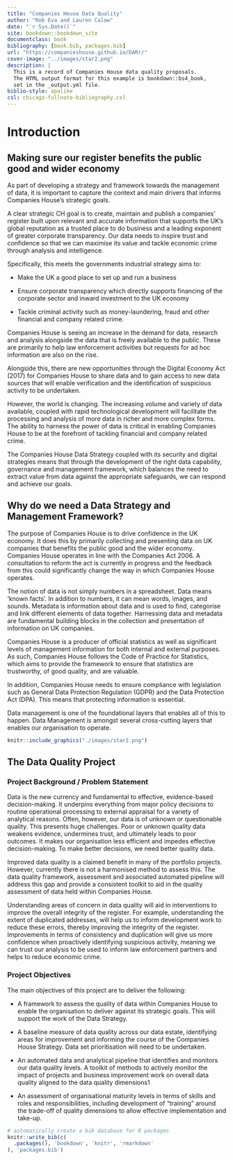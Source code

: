 ```yaml
--- 
title: "Companies House Data Quality"
author: "Rob Eva and Lauren Calow"
date: "`r Sys.Date()`"
site: bookdown::bookdown_site
documentclass: book
bibliography: [book.bib, packages.bib]
url: "https://companieshouse.github.io/DARr/"
cover-image: "../images/star2.png"
description: |
  This is a record of Companies House data quality proposals.
  The HTML output format for this example is bookdown::bs4_book,
  set in the _output.yml file.
biblio-style: apalike
csl: chicago-fullnote-bibliography.csl
---
```


# Introduction

## Making sure our register benefits the public good and wider economy 

As part of developing a strategy and framework towards the management of data, it is important to capture the context and main drivers that informs Companies House’s strategic goals.  

A clear strategic CH goal is to create, maintain and publish a companies’ register built upon relevant and accurate information that supports the UK’s global reputation as a trusted place to do business and a leading exponent of greater corporate transparency. Our data needs to inspire trust and confidence so that we can maximise its value and tackle economic crime through analysis and intelligence. 

Specifically, this meets the governments industrial strategy aims to:  

- Make the UK a good place to set up and run a business  

- Ensure corporate transparency which directly supports financing of the corporate sector and inward investment to the UK economy   

- Tackle criminal activity such as money-laundering, fraud and other financial and company related crime. 

Companies House is seeing an increase in the demand for data, research and analysis alongside the data that is freely available to the public. These are primarily to help law enforcement activities but requests for ad hoc information are also on the rise.  

Alongside this, there are new opportunities through the Digital Economy Act (2017) for Companies House to share data and to gain access to new data sources that will enable verification and the identification of suspicious activity to be undertaken. 

However, the world is changing. The increasing volume and variety of data available, coupled with rapid technological development will facilitate the processing and analysis of more data in richer and more complex forms. The ability to harness the power of data is critical in enabling Companies House to be at the forefront of tackling financial and company related crime.  

The Companies House Data Strategy coupled with its security and digital strategies means that through the development of the right data capability, governance and management framework, which balances the need to extract value from data against the appropriate safeguards, we can respond and achieve our goals. 

## Why do we need a Data Strategy and Management Framework?

The purpose of Companies House is to drive confidence in the UK economy. It does this by primarily collecting and presenting data on UK companies that benefits the public good and the wider economy. Companies House operates in line with the Companies Act 2006. A consultation to reform the act is currently in progress and the feedback from this could significantly change the way in which Companies House operates.  

The notion of data is not simply numbers in a spreadsheet. Data means ‘known facts’. In addition to numbers, it can mean words, images, and sounds. Metadata is information about data and is used to find, categorise and link different elements of data together. Harnessing data and metadata are fundamental building blocks in the collection and presentation of information on UK companies. 

Companies House is a producer of official statistics as well as significant levels of management information for both internal and external purposes. As such, Companies House follows the Code of Practice for Statistics, which aims to provide the framework to ensure that statistics are trustworthy, of good quality, and are valuable.  

In addition, Companies House needs to ensure compliance with legislation such as General Data Protection Regulation (GDPR) and the Data Protection Act (DPA). This means that protecting information is essential. 

Data management is one of the foundational layers that enables all of this to happen. Data Management is amongst several cross-cutting layers that enables our organisation to operate.  

```r
knitr::include_graphics("./images/star2.png")
```

## The Data Quality Project

### Project Background / Problem Statement

Data is the new currency and fundamental to effective, evidence-based decision-making. It underpins everything from major policy decisions to routine operational processing to external appraisal for a variety of analytical reasons. Often, however, our data is of unknown or questionable quality. This presents huge challenges. Poor or unknown quality data weakens evidence, undermines trust, and ultimately leads to poor outcomes. It makes our organisation less efficient and impedes effective decision-making. To make better decisions, we need better quality data. 

Improved data quality is a claimed benefit in many of the portfolio projects. However, currently there is not a harmonised method to assess this. The data quality framework, assessment and associated automated pipeline will address this gap and provide a consistent toolkit to aid in the quality assessment of data held within Companies House. 

Understanding areas of concern in data quality will aid in interventions to improve the overall integrity of the register. For example, understanding the extent of duplicated addresses, will help us to inform development work to reduce these errors, thereby improving the integrity of the register. Improvements in terms of consistency and duplication will give us more confidence when proactively identifying suspicious activity, meaning we can trust our analysis to be used to inform law enforcement partners and helps to reduce economic crime. 

### Project Objectives 

The main objectives of this project are to deliver the following: 

- A framework to assess the quality of data within Companies House to enable the organisation to deliver against its strategic goals. This will support the work of the Data Strategy. 

- A baseline measure of data quality across our data estate, identifying areas for improvement and informing the course of the Companies House Strategy. Data set prioritisation will need to be undertaken. 

- An automated data and analytical pipeline that identifies and monitors our data quality levels. A toolkit of methods to actively monitor the impact of projects and business improvement work on overall data quality aligned to the data quality dimensions1 

- An assessment of organisational maturity levels in terms of skills and roles and responsibilities, including development of "training" around the trade-off of quality dimensions to allow effective implementation and take-up. 


```r
# automatically create a bib database for R packages
knitr::write_bib(c(
  .packages(), 'bookdown', 'knitr', 'rmarkdown'
), 'packages.bib')
```
